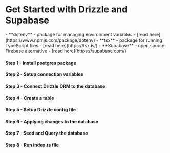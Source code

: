 
<Breadcrumbs/>

# Get Started with Drizzle and Supabase

<Prerequisites>
  - **dotenv** - package for managing environment variables - [read here](https://www.npmjs.com/package/dotenv)
  - **tsx** - package for running TypeScript files - [read here](https://tsx.is/)
  - **Supabase** - open source Firebase alternative - [read here](https://supabase.com/)
</Prerequisites>

<FileStructure/>

#### Step 1 - Install **postgres** package
<InstallPackages lib='postgres'/>

#### Step 2 - Setup connection variables

<SetupEnv env_variable='DATABASE_URL' />

#### Step 3 - Connect Drizzle ORM to the database

<ConnectSupabase/>

#### Step 4 - Create a table

<CreateTable />

#### Step 5 - Setup Drizzle config file

<SetupConfig dialect='postgresql' env_variable='DATABASE_URL'/>

#### Step 6 - Applying changes to the database

<ApplyChanges />

#### Step 7 - Seed and Query the database

<QueryDatabase dialect='postgres-js' env_variable='DATABASE_URL'/>

#### Step 8 - Run index.ts file

<RunFile/>
